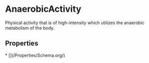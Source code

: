   
# AnaerobicActivity

Physical activity that is of high-intensity which utilizes the anaerobic metabolism of the body.

## Properties

<Grid>
* [](/Properties/Schema.org/)
</Grid>

